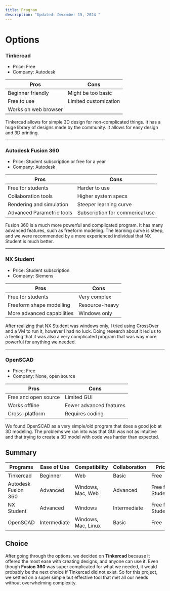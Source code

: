 ```yaml
---
title: Program
description: "Updated: December 15, 2024 "
---
```


# Options

### Tinkercad

- Price: Free
- Company: Autodesk

| **Pros**             | **Cons**              |
| -------------------- | --------------------- |
| Beginner friendly    | Might be too basic    |
| Free to use          | Limited customization |
| Works on web browser |                       |

Tinkercad allows for simple 3D design for non-complicated things. It has a huge library of designs made by the community.
It allows for easy design and 3D printing.

---

### Autodesk Fusion 360

- Price: Student subscription or free for a year
- Company: Autodesk

| **Pros**                  | **Cons**                        |
| ------------------------- | ------------------------------- |
| Free for students         | Harder to use                   |
| Collaboration tools       | Higher system specs             |
| Rendering and simulation  | Steeper learning curve          |
| Advanced Parametric tools | Subscription for commerical use |

Fusion 360 is a much more powerful and complicated program.
It has many advanced features, such as freeform modeling.
The learning curve is steep, and we were recommended by a more experienced individual that NX Student is much better.

---

### NX Student

- Price: Student subscription
- Company: Siemens

| **Pros**                   | **Cons**       |
| -------------------------- | -------------- |
| Free for students          | Very complex   |
| Freeform shape modelling   | Resource-heavy |
| More advanced capabilities | Windows only   |

After realizing that NX Student was windows only, I tried using CrossOver and a VM to run it, however I had no luck.
Doing research about it led us to a feeling that it was also a very complicated program that was way more powerful for anything we needed.

---

### OpenSCAD

- Price: Free
- Company: None, open source

| **Pros**             | **Cons**                |
| -------------------- | ----------------------- |
| Free and open source | Limited GUI             |
| Works offline        | Fewer advanced features |
| Cross-platform       | Requires coding         |

We found OpenSCAD as a very simple/old program that does a good job at 3D modeling.
The problems we ran into was that GUI was not as intuitive and that trying to create a 3D model with code was harder than expected.

<div className="h-20"></div>

## Summary

| Programs            | Ease of Use  | Compatibility       | Collaboration | Price             |
| ------------------- | ------------ | ------------------- | ------------- | ----------------- |
| Tinkercad           | Beginner     | Web                 | Basic         | Free              |
| Autodesk Fusion 360 | Advanced     | Windows, Mac, Web   | Advanced      | Free for Students |
| NX Student          | Advanced     | Windows             | Intermediate  | Free for Students |
| OpenSCAD            | Intermediate | Windows, Mac, Linux | Basic         | Free              |

## Choice

After going through the options, we decided on **Tinkercad** because it offered the most ease with creating designs, and anyone can use it.
Even though **Fusion 360** was super complicated for what we needed, it would probably be the next choice if Tinkercad did not exist.
So for this project, we settled on a super simple but effective tool that met all our needs without overwhelming complexity.

